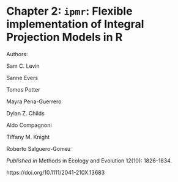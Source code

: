 \newpage
# Chapter 2: `ipmr`: Flexible implementation of Integral Projection Models in R

Authors:

Sam C. Levin

Sanne Evers

Tomos Potter

Mayra Pena-Guerrero

Dylan Z. Childs

Aldo Compagnoni

Tiffany M. Knight

Roberto Salguero-Gomez

*Published in* Methods in Ecology and Evolution 12(10): 1826-1834. 

https://doi.org/10.1111/2041-210X.13683

\includepdf[pages = -, nup = 1, pagecommand = {}]{rmd/published/ipmr.pdf}
